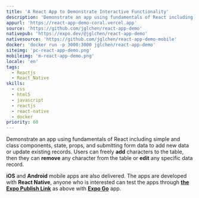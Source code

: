 ```yaml
---
title: 'A React App to Demonstrate Interactive Functionality'
description: 'Demonstrate an app using fundamentals of React including simple and class components, state, props, and submitting form data to add new data or update existing records.'
appurl: 'https://react-app-demo-coral.vercel.app'
source: 'https://github.com/jglchen/react-app-demo'
nativepub: 'https://expo.dev/@jglchen/react-app-demo'
nativesource: 'https://github.com/jglchen/react-app-demo-mobile'
docker: 'docker run -p 3000:3000 jglchen/react-app-demo'
siteimg: 'pc-react-app-demo.png'
mobileimg: 'm-react-app-demo.png'
locale: 'en'
tags:
  - Reactjs
  - React_Native
skills:
  - css
  - html5
  - javascript
  - reactjs
  - react-native
  - docker
priority: 60
---
```


Demonstrate an app using fundamentals of React including simple and class components, state, props, and submitting form data to add new data or update existing records. Users can freely **add** characters to the table, then they can **remove** any character from the table or **edit** any specific data record.

**iOS** and **Android** mobile apps are also delivered. The apps are developed with **React Native**, anyone who is interested can test the apps through **[the Expo Publish Link](https://expo.dev/@jglchen/react-app-demo)** as above with **[Expo Go](https://expo.dev/client)** app.

